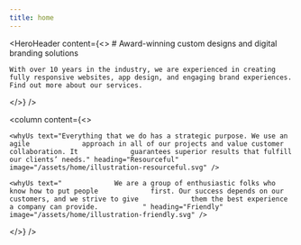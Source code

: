 ```yaml
---
title: home
---
```


<HeroHeader
  content={<>
    # Award-winning custom designs and digital branding solutions
    
    With over 10 years in the industry, we are experienced in creating fully responsive websites, app design, and engaging brand experiences. Find out more about our services.
  </>}
/>

<column
  content={<>
    <whyUs heading="Passionate" text="Each project starts with an in-depth brand research to ensure we only create products that serve a purpose. We merge art, design, and technology into exciting new solutions." image="/assets/home/illustration-passionate.svg" />
    
    <whyUs text="Everything that we do has a strategic purpose. We use an agile             approach in all of our projects and value customer collaboration. It             guarantees superior results that fulfill our clients’ needs." heading="Resourceful" image="/assets/home/illustration-resourceful.svg" />
    
    <whyUs text="             We are a group of enthusiastic folks who know how to put people             first. Our success depends on our customers, and we strive to give             them the best experience a company can provide.           " heading="Friendly" image="/assets/home/illustration-friendly.svg" />
  </>}
/>
